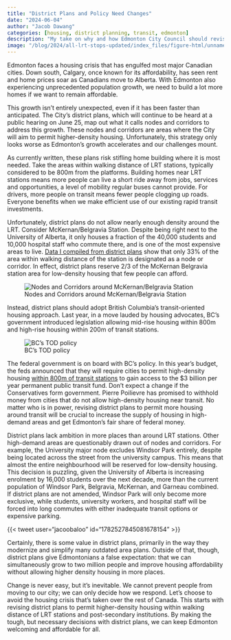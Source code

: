 ```yaml
---
title: "District Plans and Policy Need Changes"
date: "2024-06-04"
author: "Jacob Dawang"
categories: [housing, district planning, transit, edmonton]
description: "My take on why and how Edmonton City Council should revise district plans and policy in favour of housing. In short, we need stronger support for mid-rise housing around transit and post-secondary institutions."
image: "/blog/2024/all-lrt-stops-updated/index_files/figure-html/unnamed-chunk-104-1.png"
---
```


Edmonton faces a housing crisis that has engulfed most major Canadian cities. Down south, Calgary, once known for its affordability, has seen rent and home prices soar as Canadians move to Alberta. With Edmonton also experiencing unprecedented population growth, we need to build a lot more homes if we want to remain affordable.

This growth isn’t entirely unexpected, even if it has been faster than anticipated. The City’s district plans, which will continue to be heard at a public hearing on June 25, map out what it calls nodes and corridors to address this growth. These nodes and corridors are areas where the City will aim to permit higher-density housing. Unfortunately, this strategy only looks worse as Edmonton's growth accelerates and our challenges mount.

As currently written, these plans risk stifling home building where it is most needed. Take the areas within walking distance of LRT stations, typically considered to be 800m from the platforms. Building homes near LRT stations means more people can live a short ride away from jobs, services and opportunities, a level of mobility regular buses cannot provide. For drivers, more people on transit means fewer people clogging up roads. Everyone benefits when we make efficient use of our existing rapid transit investments.

Unfortunately, district plans do not allow nearly enough density around the LRT. Consider McKernan/Belgravia Station. Despite being right next to the University of Alberta, it only houses a fraction of the 40,000 students and 10,000 hospital staff who commute there, and is one of the most expensive areas to live. [Data I compiled from district plans](/blog/2024/all-lrt-stops-updated/index.qmd) show that only 33% of the area within walking distance of the station is designated as a node or corridor. In effect, district plans reserve 2/3 of the McKernan Belgravia station area for low-density housing that few people can afford.

![Nodes and Corridors around McKernan/Belgravia Station](/blog/2024/all-lrt-stops-updated/index_files/figure-html/unnamed-chunk-104-1.png)

Instead, district plans should adopt British Columbia's transit-oriented housing approach. Last year, in a move lauded by housing advocates, BC's government introduced legislation allowing mid-rise housing within 800m and high-rise housing within 200m of transit stations.

![BC's TOD policy](/blog/2023/bc-tod-toronto/bc_tod_chart.png)

The federal government is on board with BC's policy. In this year's budget, the feds announced that they will require cities to permit high-density housing [within 800m of transit stations](https://www.infrastructure.gc.ca/housing-logement/housing-plan-report-rapport-plan-logement-eng.html) to gain access to the $3 billion per year permanent public transit fund. Don't expect a change if the Conservatives form government. Pierre Poilievre has promised to withhold money from cities that do not allow high-density housing near transit. No matter who is in power, revising district plans to permit more housing around transit will be crucial to increase the supply of housing in high-demand areas and get Edmonton’s fair share of federal money.

District plans lack ambition in more places than around LRT stations. Other high-demand areas are questionably drawn out of nodes and corridors. For example, the University major node excludes Windsor Park entirely, despite being located across the street from the university campus. This means that almost the entire neighbourhood will be reserved for low-density housing. This decision is puzzling, given the University of Alberta is increasing enrolment by 16,000 students over the next decade, more than the current population of Windsor Park, Belgravia, McKernan, and Garneau combined. If district plans are not amended, Windsor Park will only become more exclusive, while students, university workers, and hospital staff will be forced into long commutes with either inadequate transit options or expensive parking.

{{< tweet user="jacoobaloo" id="1782527845081678154" >}}

Certainly, there is some value in district plans, primarily in the way they modernize and simplify many outdated area plans. Outside of that, though, district plans give Edmontonians a false expectation: that we can simultaneously grow to two million people and improve housing affordability without allowing higher density housing in more places.

Change is never easy, but it's inevitable. We cannot prevent people from moving to our city; we can only decide how we respond. Let's choose to avoid the housing crisis that's taken over the rest of Canada. This starts with revising district plans to permit higher-density housing within walking distance of LRT stations and post-secondary institutions. By making the tough, but necessary decisions with district plans, we can keep Edmonton welcoming and affordable for all.
